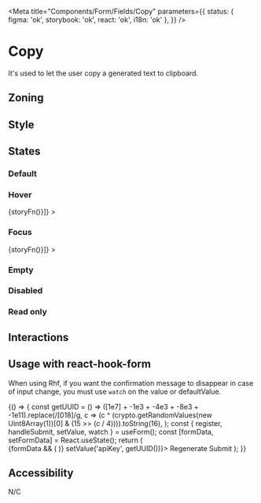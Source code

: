 
<Meta
	title="Components/Form/Fields/Copy"
    parameters={{
        status: { figma: 'ok', storybook: 'ok', react: 'ok', i18n: 'ok' },
    }}
/>

# Copy

It's used to let the user copy a generated text to clipboard.

## Zoning

<FigmaImage
	src="https://www.figma.com/file/qc8oUSyVJM67gSsbTShftt/%F0%9F%93%90-Zoning?node-id=548%3A11"
	alt="zoning image for copy input"
/>

## Style

## States

### Default

<Canvas>
	<Story name="default">
		<Form.Copy label="Copy" value="23e4567-e89b-12d3-a456-426614174000" />
	</Story>
</Canvas>

### Hover

<Canvas withSource="none">
	<Story
		name="hover"
		decorators={[storyFn => <WithSelector selector=":hover">{storyFn()}</WithSelector>]}
	>
		<Form.Copy label="Copy" value="23e4567-e89b-12d3-a456-426614174000" />
	</Story>
</Canvas>

### Focus

<Canvas withSource="none">
	<Story
		name="focus"
		decorators={[storyFn => <WithSelector selector=":focus">{storyFn()}</WithSelector>]}
	>
		<Form.Copy label="Copy" value="23e4567-e89b-12d3-a456-426614174000" />
	</Story>
</Canvas>

### Empty

<Canvas>
	<Story name="empty">
		<Form.Copy label="Copy" />
	</Story>
</Canvas>

### Disabled

<Canvas>
	<Story name="disabled">
		<Form.Copy label="Copy" value="23e4567-e89b-12d3-a456-426614174000" disabled />
	</Story>
</Canvas>

### Read only

<Canvas>
	<Story name="read-only">
		<Form.Copy label="Copy" value="23e4567-e89b-12d3-a456-426614174000" readOnly />
	</Story>
</Canvas>

## Interactions

## Usage with react-hook-form

When using Rhf, if you want the confirmation message to disappear in case of input change, you must use `watch` on the value or defaultValue.

<Canvas>
	<Story name="react-hook-form">
		{() => {
			const getUUID = () =>
				([1e7] + -1e3 + -4e3 + -8e3 + -1e11).replace(/[018]/g, c =>
					(c ^ (crypto.getRandomValues(new Uint8Array(1))[0] & (15 >> (c / 4)))).toString(16),
				);
			const { register, handleSubmit, setValue, watch } = useForm();
			const [formData, setFormData] = React.useState();
			return (
				<Form onSubmit={handleSubmit(setFormData)}>
					{formData && (
						<InlineMessage.Information
							title={'Form data'}
							description={JSON.stringify(formData, null, 2)}
							withBackground
						/>
					)}
					<Form.Row>
						<Form.Copy
							label={'Key'}
							defaultValue={watch('apiKey', getUUID())}
							description={'This information is displayed only once.'}
							{...register('apiKey')}
						/>
						<Button.Tertiary icon="talend-refresh" onClick={() => setValue('apiKey', getUUID())}>
							Regenerate
						</Button.Tertiary>
					</Form.Row>
					<Form.Buttons>
						<Button.Primary type="submit">Submit</Button.Primary>
					</Form.Buttons>
				</Form>
			);
		}}
	</Story>
</Canvas>

## Accessibility

N/C
